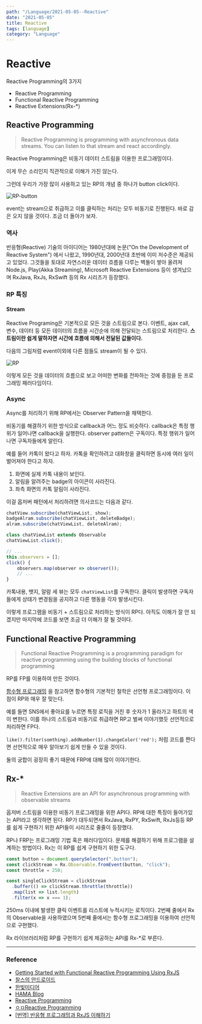 ---
path: "/Language/2021-05-05--Reactive"
date: "2021-05-05"
title: Reactive
tags: [language]
category: "Language"
---

# Reactive

Reactive Programming의 3가지

- Reactive Programming
- Functional Reactive Programming
- Reactive Extensions(Rx-\*)

## Reactive Programming

> Reactive Programming is programming with asynchronous data streams. You can listen to that stream and react accordingly.

Reactive Programming은 비동기 데이터 스트림을 이용한 프로그래밍이다.

이게 무슨 소리인지 직관적으로 이해가 가진 않는다.

그런데 우리가 가장 많이 사용하고 있는 RP의 개념 중 하나가 button click이다.

![RP-button](https://user-images.githubusercontent.com/24724691/64065845-d8998a80-cc4d-11e9-9620-1d662eed78c5.png)

event는 stream으로 취급하고 이를 클릭하는 처리는 모두 비동기로 진행된다. 바로 감은 오지 않을 것이다. 조금 더 돌아가 보자.

### 역사

반응형(Reactive) 기술의 아이디어는 1980년대에 논문("On the Development of Reactive System") 에서 나왔고, 1990년대, 2000년대 초반에 이미 저수준은 제공되고 있었다.
그것들을 토대로 자연스러운 데이터 흐름을 다루는 벽돌이 쌓아 올려져 Node.js, Play(Akka Streaming), Microsoft Reactive Extensions 등이 생겨났으며 RxJava, RxJs, RxSwift 등의 Rx 시리즈가 등장했다.

### RP 특징

#### Stream

Reactive Programing은 기본적으로 모든 것을 스트림으로 본다. 이벤트, ajax call, 변수, 데이터 등 모든 데이터의 흐름을 시간순에 의해 전달되는 스트림으로 처리한다.
**스트림이란 쉽게 말하자면 시간에 흐름에 의해서 전달된 값들이다.**

다음의 그림처럼 event이외에 다른 점들도 stream이 될 수 있다.

![RP](https://user-images.githubusercontent.com/24724691/64065933-14811f80-cc4f-11e9-9483-a3f6eb4ffdf9.png)

이렇게 모든 것을 데이터의 흐름으로 보고 어떠한 변화를 전파하는 것에 중점을 둔 프로그래밍 패러다임이다.

### Async

Async를 처리하기 위해 RP에서는 Observer Pattern을 채택한다.

비동기를 해결하기 위한 방식으로 callback과 어느 정도 비슷하다.
callback은 특정 행위가 일어나면 callback을 실행한다. observer pattern은 구독이다. 특정 행위가 일어나면 구독자들에게 알린다.

예를 들어 카톡이 왔다고 하자. 카톡을 확인하려고 대화창을 클릭하면 동시에 여러 일이 벌어져야 한다고 하자.

1. 화면에 실제 카톡 내용이 보인다.
2. 알림을 알려주는 badge의 아이콘이 사라진다.
3. 좌측 화면의 카톡 알림이 사라진다.

이걸 옵저버 패턴에서 처리하려면 의사코드는 다음과 같다.

```js
chatView.subscribe(chatViewList, show);
badgeAlram.subscribe(chatViewList, deleteBadge);
alram.subscribe(chatViewList, deleteAlram);

class chatViewList extends Observable
chatViewList.click();

// ...
this.observers = [];
click() {
    observers.map(observer => observer());
    // ...
}
```

카톡내용, 뱃지, 알람 세 뷰는 모두 `chatViewList`를 구독한다. 클릭이 발생하면 구독자들에게 상태가 변경됨을 공지하고 다른 행동을 각자 발생시킨다.

이렇게 프로그램을 비동기 + 스트림으로 처리하는 방식이 RP다. 아직도 이해가 잘 안 되겠지만 마지막에 코드를 보면 조금 더 이해가 잘 될 것이다.

## Functional Reactive Programming

> Functional Reactive Programming is a programming paradigm for reactive programming using the building blocks of functional programming

RP를 FP를 이용하여 만든 것이다.

[함수형 프로그래밍](https://github.com/Im-D/Dev-Docs/blob/master/Language/함수형%20프로그래밍.md) 을 참고하면 함수형의 기본적인 철학은 선언형 프로그래밍이다. 이 점이 RP와 매우 잘 맞는다.

예를 들면 SNS에서 좋아요를 누르면 특정 로직을 거친 후 숫자가 1 올라가고 하트의 색이 변한다. 이를 하나의 스트림과 비동기로 취급하면 RP고 벌써 이야기했듯 선언적으로 처리하면 FP다.

`like().filter(somthing).addNumber(1).changeColor('red');` 처럼 코드를 짠다면 선언적으로 매우 알아보기 쉽게 만들 수 있을 것이다.

둘의 궁합이 굉장히 좋기 때문에 FRP에 대해 많이 이야기한다.

## Rx-\*

> Reactive Extensions are an API for asynchronous programming with observable streams

옵저버 스트림을 이용한 비동기 프로그래밍을 위한 API다. RP에 대한 특징이 들어가있는 API라고 생각하면 된다.
RP가 대두되면서 RxJava, RxPY, RxSwift, RxJs등등 RP를 쉽게 구현하기 위한 API들이 시리즈로 줄줄이 등장했다.

RP나 FRP는 프로그래밍 기법 혹은 패러다임이다. 문제를 해결하기 위해 프로그램을 설계하는 방법이다. Rx는 이 RP를 쉽게 구현하기 위한 도구다.

```js
const button = document.querySelector(".button");
const clickStream = Rx.Observable.fromEvent(button, "click");
const throttle = 250;

const singleClickStream = clickStream
  .buffer(() => clickStream.throttle(throttle))
  .map(list => list.length)
  .filter(x => x === 1);
```

250ms 이내에 발생한 클릭 이벤트를 리스트에 누적시키는 로직이다.
2번째 줄에서 Rx의 Observable을 사용하였으며 5번째 줄에서는 함수형 프로그래밍을 이용하여 선언적으로 구현했다.

Rx 라이브러리처럼 RP를 구현하기 쉽게 제공하는 API를 Rx-\*로 부른다.

---

### Reference

- [Getting Started with Functional Reactive Programming Using RxJS](https://blog.hax0r.info/2018-05-10/getting-started-with-functional-reactive-programming-using-rxjs/)
- [찰스의 안드로이드](https://www.charlezz.com/?p=189)
- [한빛미디어](http://www.hanbit.co.kr/media/channel/view.html?cms_code=CMS6076376207)
- [HAMA Blog](http://hamait.tistory.com/761)
- [Reactive Programming](https://brunch.co.kr/@oemilk/79)
- [ㅇㅁReactive Programming](http://blog.weirdx.io/post/56004)
- [[번역] 반응형 프로그래밍과 RxJS 이해하기](https://hyunseob.github.io/2016/10/09/understanding-reactive-programming-and-rxjs/)

